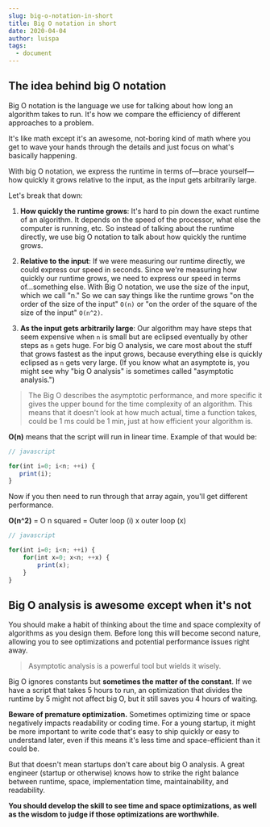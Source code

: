 ```yaml
---
slug: big-o-notation-in-short
title: Big O notation in short
date: 2020-04-04
author: luispa
tags:
  - document
---
```


## The idea behind big O notation

Big O notation is the language we use for talking about how long an algorithm takes to run. It's how we compare the efficiency of different approaches to a problem.

It's like math except it's an awesome, not-boring kind of math where you get to wave your hands through the details and just focus on what's basically happening.

With big O notation, we express the runtime in terms of—brace yourself—how quickly it grows relative to the input, as the input gets arbitrarily large.

Let's break that down:

1. **How quickly the runtime grows**: It's hard to pin down the exact runtime of an algorithm. It depends on the speed of the processor, what else the computer is running, etc. So instead of talking about the runtime directly, we use big O notation to talk about how quickly the runtime grows.

2. **Relative to the input**: If we were measuring our runtime directly, we could express our speed in seconds. Since we're measuring how quickly our runtime grows, we need to express our speed in terms of...something else. With Big O notation, we use the size of the input, which we call "n." So we can say things like the runtime grows "on the order of the size of the input" `O(n)` or "on the order of the square of the size of the input" `O(n^2)`.

3. **As the input gets arbitrarily large**: Our algorithm may have steps that seem expensive when `n` is small but are eclipsed eventually by other steps as `n` gets huge. For big O analysis, we care most about the stuff that grows fastest as the input grows, because everything else is quickly eclipsed as `n` gets very large. (If you know what an asymptote is, you might see why "big O analysis" is sometimes called "asymptotic analysis.")

> The Big O describes the asymptotic performance, and more specific it gives the upper bound for the time complexity of an algorithm. This means that it doesn't look at how much actual, time a function takes, could be 1 ms could be 1 min, just at how efficient your algorithm is.

**O(n)** means that the script will run in linear time. Example of that would be:

```javascript
// javascript

for(int i=0; i<n; ++i) {
   print(i);
}
```

Now if you then need to run through that array again, you'll get different performance.

**O(n^2)** = O n squared = Outer loop (i) x outer loop (x)

```javascript
// javascript

for(int i=0; i<n; ++i) {
    for(int x=0; x<n; ++x) {
        print(x);
    }
}
```

## Big O analysis is awesome except when it's not

You should make a habit of thinking about the time and space complexity of algorithms as you design them. Before long this will become second nature, allowing you to see optimizations and potential performance issues right away.

> Asymptotic analysis is a powerful tool but wields it wisely.

Big O ignores constants but **sometimes the matter of the constant**. If we have a script that takes 5 hours to run, an optimization that divides the runtime by 5 might not affect big O, but it still saves you 4 hours of waiting.

**Beware of premature optimization.** Sometimes optimizing time or space negatively impacts readability or coding time. For a young startup, it might be more important to write code that's easy to ship quickly or easy to understand later, even if this means it's less time and space-efficient than it could be.

But that doesn't mean startups don't care about big O analysis. A great engineer (startup or otherwise) knows how to strike the right balance between runtime, space, implementation time, maintainability, and readability.

**You should develop the skill to see time and space optimizations, as well as the wisdom to judge if those optimizations are worthwhile.**
